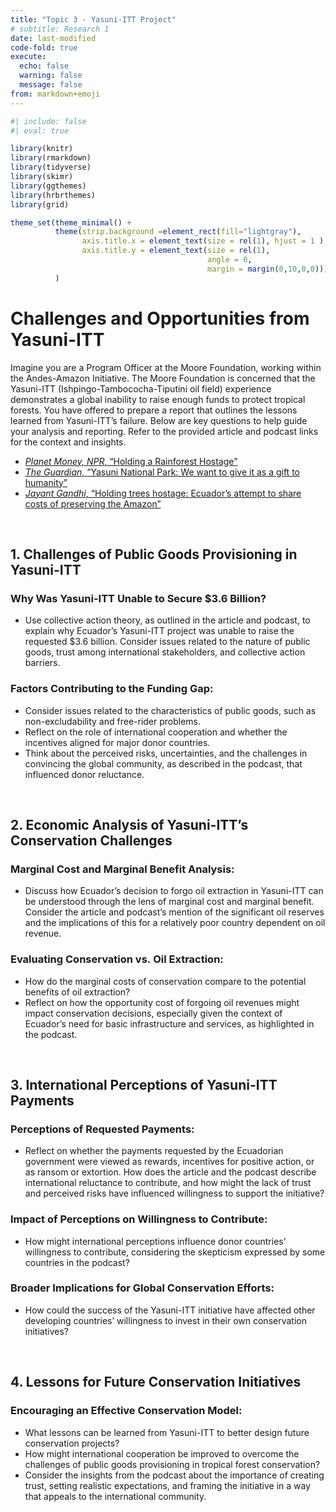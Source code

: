 ```yaml
---
title: "Topic 3 - Yasuni-ITT Project"
# subtitle: Research 1
date: last-modified
code-fold: true
execute: 
  echo: false
  warning: false
  message: false
from: markdown+emoji
---
```

```r
#| include: false
#| eval: true

library(knitr)
library(rmarkdown)
library(tidyverse)
library(skimr)
library(ggthemes)
library(hrbrthemes)
library(grid)

theme_set(theme_minimal() +
          theme(strip.background =element_rect(fill="lightgray"),
                axis.title.x = element_text(size = rel(1), hjust = 1 ),
                axis.title.y = element_text(size = rel(1), 
                                            angle = 0,
                                            margin = margin(0,10,0,0)))
          )

```


# Challenges and Opportunities from Yasuni-ITT

Imagine you are a Program Officer at the Moore Foundation, working within the Andes-Amazon Initiative. The Moore Foundation is concerned that the Yasuni-ITT (Ishpingo-Tambococha-Tiputini oil field) experience demonstrates a global inability to raise enough funds to protect tropical forests. You have offered to prepare a report that outlines the lessons learned from Yasuni-ITT's failure. Below are key questions to help guide your analysis and reporting. Refer to the provided article and podcast links for the context and insights.

- [_Planet Money, NPR_, "Holding a Rainforest Hostage"](https://www.npr.org/sections/money/2013/08/30/217183518/episode-433-holding-a-rainforest-hostage-update)
- [_The Guardian_, "Yasuni National Park: We want to give it as a gift to humanity"](https://www.youtube.com/watch?v=c07Z1ZexT7E)
- [_Jayant Gandhi_, "Holding trees hostage: Ecuador's attempt to share costs of preserving the Amazon"](https://bcecon.github.io/econ-rw/3-app-gandhi-2015-yasuni.pdf){target="_blank"}

<br>

## 1. Challenges of Public Goods Provisioning in Yasuni-ITT

### Why Was Yasuni-ITT Unable to Secure $3.6 Billion?
- Use collective action theory, as outlined in the article and podcast, to explain why Ecuador's Yasuni-ITT project was unable to raise the requested $3.6 billion. Consider issues related to the nature of public goods, trust among international stakeholders, and collective action barriers.

### Factors Contributing to the Funding Gap:
- Consider issues related to the characteristics of public goods, such as non-excludability and free-rider problems.
- Reflect on the role of international cooperation and whether the incentives aligned for major donor countries.
- Think about the perceived risks, uncertainties, and the challenges in convincing the global community, as described in the podcast, that influenced donor reluctance.

<br>

## 2. Economic Analysis of Yasuni-ITT's Conservation Challenges

### Marginal Cost and Marginal Benefit Analysis:
- Discuss how Ecuador's decision to forgo oil extraction in Yasuni-ITT can be understood through the lens of marginal cost and marginal benefit. Consider the article and podcast's mention of the significant oil reserves and the implications of this for a relatively poor country dependent on oil revenue.

### Evaluating Conservation vs. Oil Extraction:
- How do the marginal costs of conservation compare to the potential benefits of oil extraction?
- Reflect on how the opportunity cost of forgoing oil revenues might impact conservation decisions, especially given the context of Ecuador's need for basic infrastructure and services, as highlighted in the podcast.

<br>

## 3. International Perceptions of Yasuni-ITT Payments

### Perceptions of Requested Payments:
- Reflect on whether the payments requested by the Ecuadorian government were viewed as rewards, incentives for positive action, or as ransom or extortion. How does the article and the podcast describe international reluctance to contribute, and how might the lack of trust and perceived risks have influenced willingness to support the initiative?

### Impact of Perceptions on Willingness to Contribute:
- How might international perceptions influence donor countries' willingness to contribute, considering the skepticism expressed by some countries in the podcast?

### Broader Implications for Global Conservation Efforts:
- How could the success of the Yasuni-ITT initiative have affected other developing countries' willingness to invest in their own conservation initiatives?

<br>

## 4. Lessons for Future Conservation Initiatives

### Encouraging an Effective Conservation Model:
- What lessons can be learned from Yasuni-ITT to better design future conservation projects?
- How might international cooperation be improved to overcome the challenges of public goods provisioning in tropical forest conservation?
- Consider the insights from the podcast about the importance of creating trust, setting realistic expectations, and framing the initiative in a way that appeals to the international community.

